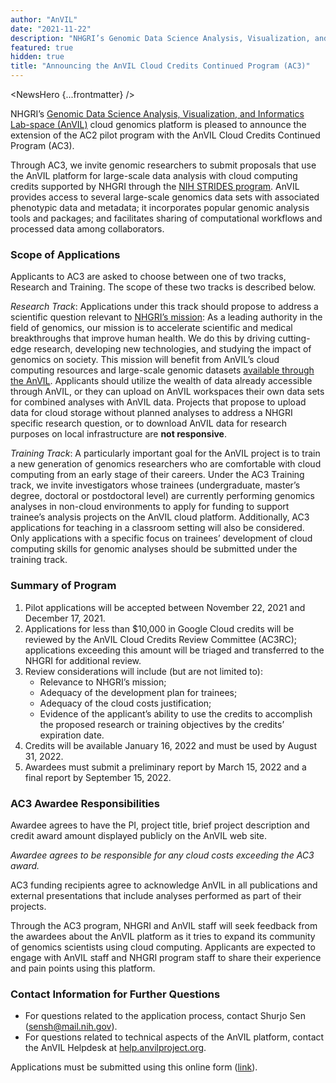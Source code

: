 ```yaml
---
author: "AnVIL"
date: "2021-11-22"
description: "NHGRI’s Genomic Data Science Analysis, Visualization, and Informatics Lab-space (AnVIL) cloud genomics platform is pleased to announce the extension of the AC2 pilot program with the AnVIL Cloud Credits Continued Program (AC3)."
featured: true
hidden: true
title: "Announcing the AnVIL Cloud Credits Continued Program (AC3)"
---
```


<NewsHero {...frontmatter} />

NHGRI’s [Genomic Data Science Analysis, Visualization, and Informatics Lab-space (AnVIL)](https://www.genome.gov/Funded-Programs-Projects/Computational-Genomics-and-Data-Science-Program/Genomic-Analysis-Visualization-Informatics-Lab-space-AnVIL)
cloud genomics platform is pleased to announce the extension of the AC2 pilot program with the AnVIL Cloud Credits
Continued Program (AC3).

Through AC3, we invite genomic researchers to submit proposals that use the AnVIL platform for large-scale data analysis
with cloud computing credits supported by NHGRI through the [NIH STRIDES program](https://datascience.nih.gov/strides).
AnVIL provides access to several large-scale genomics data sets with associated phenotypic data and metadata; it
incorporates popular genomic analysis tools and packages; and facilitates sharing of computational workflows and
processed data among collaborators.

### Scope of Applications

Applicants to AC3 are asked to choose between one of two tracks, Research and Training. The scope of these two tracks is
described below.

_Research Track_: Applications under this track should propose to address a scientific question relevant
to [NHGRI’s mission](https://www.genome.gov/about-nhgri/NHGRI-Vision-and-Mission): As a leading authority in the field
of genomics, our mission is to accelerate scientific and medical breakthroughs that improve human health. We do this by
driving cutting-edge research, developing new technologies, and studying the impact of genomics on society. This mission
will benefit from AnVIL’s cloud computing resources and large-scale genomic
datasets [available through the AnVIL](https://anvilproject.org/data/consortia). Applicants should utilize the wealth of
data already accessible through AnVIL, or they can upload on AnVIL workspaces their own data sets for combined analyses
with AnVIL data. Projects that propose to upload data for cloud storage without planned analyses to address a NHGRI
specific research question, or to download AnVIL data for research purposes on local infrastructure are **not responsive**.

_Training Track_: A particularly important goal for the AnVIL project is to train a new generation of genomics
researchers who are comfortable with cloud computing from an early stage of their careers. Under the AC3 Training track,
we invite investigators whose trainees (undergraduate, master’s degree, doctoral or postdoctoral level) are currently
performing genomics analyses in non-cloud environments to apply for funding to support trainee’s analysis projects on
the AnVIL cloud platform. Additionally, AC3 applications for teaching in a classroom setting will also be considered.
Only applications with a specific focus on trainees’ development of cloud computing skills for genomic analyses should
be submitted under the training track.

### Summary of Program

1. Pilot applications will be accepted between November 22, 2021 and December 17, 2021.
1. Applications for less than $10,000 in Google Cloud credits will be reviewed by the AnVIL Cloud Credits Review
   Committee (AC3RC); applications exceeding this amount will be triaged and transferred to the NHGRI for additional
   review.
1. Review considerations will include (but are not limited to):
   - Relevance to NHGRI’s mission;
   - Adequacy of the development plan for trainees;
   - Adequacy of the cloud costs justification;
   - Evidence of the applicant’s ability to use the credits to accomplish the proposed research or training objectives
     by the credits’ expiration date.
1. Credits will be available January 16, 2022 and must be used by August 31, 2022.
1. Awardees must submit a preliminary report by March 15, 2022 and a final report by September 15, 2022.

### AC3 Awardee Responsibilities

Awardee agrees to have the PI, project title, brief project description and credit award amount displayed publicly on
the AnVIL web site.

_Awardee agrees to be responsible for any cloud costs exceeding the AC3 award._

AC3 funding recipients agree to acknowledge AnVIL in all publications and external presentations that include analyses
performed as part of their projects.

Through the AC3 program, NHGRI and AnVIL staff will seek feedback from the awardees about the AnVIL platform as it tries
to expand its community of genomics scientists using cloud computing. Applicants are expected to engage with AnVIL staff
and NHGRI program staff to share their experience and pain points using this platform.

### Contact Information for Further Questions

- For questions related to the application process, contact Shurjo
  Sen ([sensh@mail.nih.gov](mailto:sensh@mail.nih.gov)).
- For questions related to technical aspects of the AnVIL platform, contact the AnVIL Helpdesk
  at [help.anvilproject.org](http://help.anvilproject.org).

Applications must be submitted using this online form ([link](https://forms.gle/znBGza6ujhSBh5w76)).
